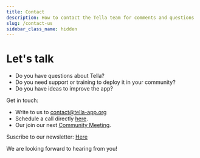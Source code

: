 ```yaml
---
title: Contact 
description: How to contact the Tella team for comments and questions
slug: /contact-us
sidebar_class_name: hidden
---
```


# Let's talk

* Do you have questions about Tella?
* Do you need support or training to deploy it in your community?
* Do you have ideas to improve the app?

Get in touch:
* Write to us to contact@tella-app.org
* Schedule a call directly [here](https://calendly.com/d/grp-5v7-rjf/tella-meeting).
* Our join our next [Community Meeting](/community-meetings).

Suscribe to our newsletter: [Here](https://blog.wearehorizontal.org/tag/tella/)


We are looking forward to hearing from you!